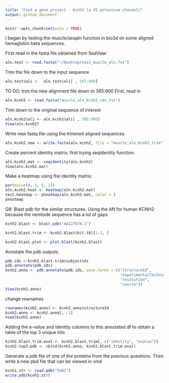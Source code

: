 ```yaml
---
title: "Find a gene project - Kcnh2 (a VG potassium channel)"
output: github_document
---
```


```r
knitr::opts_chunk$set(echo = TRUE)
```

I began by testing the muscle/seqaln function in bio3d on some aligned hemaglobin beta sequences.

First read in the fasta file obtained from SeaView

```r
aln.test <- read.fasta("~/Desktop/test_muscle_aln.fst")

```

Trim the file down to the input sequence

```r
aln.test$ali <-  aln.test$ali[ , 107:990]

```

TO DO: trim the new alignment file down to 385:900
First, read in
```r
aln.kcnh2 <- read.fasta("muscle_aln_kcnh2_rev.fst")
```

Trim down to the original sequence of interest
```r
aln.kcnh2$ali <- aln.kcnh2$ali[ , 385:900]
View(aln.kcnh2)
```

Write new fasta file using the trimmed aligned sequences
```r
aln.kcnh2.new <- write.fasta(aln.kcnh2, file = "muscle_aln_kcnh2_trim")
```

Create percent identity matrix; first trying seqidentity function
```r
aln.kcnh2.mat <- seqidentity(aln.kcnh2)
View(aln.kcnh2.mat)
```

Make a heatmap using the identity matrix:
```r
par(mai=c(8, 3, 8, 1))
aln.kcnh2.heat <- heatmap(aln.kcnh2.mat)
test.heatmap <- pheatmap(aln.kcnh2.mat, color = )
pheatmap
```


Q8: Blast pdb for the similar structures. Using the AN for human KCNH2 because the nemtode sequence has a lot of gaps
```r
kcnh2.blast <- blast.pdb("AAI27674.1")

kcnh2.blast.trim <- kcnh2.blast$hit.tbl[1:3, ]

kcnh2.blast.plot <- plot.blast(kcnh2.blast)
```


Annotate the pdb outputs
```r
pdb.ids <-kcnh2.blast.trim$subjectids
pdb.annotate(pdb.ids)
kcnh2.anno <- pdb.annotate(pdb.ids, anno.terms = c("structureId", 
                                                   "experimentalTechnique",
                                                   "resolution",
                                                   "source"))
View(kcnh2.anno)
```

change rownames
```r
rownames(kcnh2.anno) <- kcnh2.anno$structureId
kcnh2.anno <- kcnh2.anno[, -1]
head(kcnh2.anno)
```

Adding the e-value and identity columns to this annotated df to obtain a table of the top 3 unique hits
```r
kcnh2.blast.trim.eval <- kcnh2.blast.trim[, c("identity", "evalue")]
kcnh2.top3.pdb <- cbind(kcnh2.anno, kcnh2.blast.trim.eval)
```

Generate a pdb file of one of the proteins from the previous questions. Then write a new pbd file that can be viewed in vmd
```r
kcnh2.str <- read.pdb("5VA1")
write.pdb(kcnh2.str)
```

